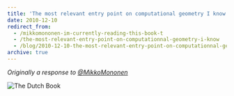 ```yaml
---
title: 'The most relevant entry point on computational geometry I know'
date: 2010-12-10
redirect_from:
  - /mikkomononen-im-currently-reading-this-book-t
  - /the-most-relevant-entry-point-on-computationnal-geometry-i-know
  - /blog/2010-12-10-the-most-relevant-entry-point-on-computationnal-geometry-i-know
archive: true
---
```


_Originally a response to [@MikkoMononen](https://twitter.com/mikkomononen)_

![The Dutch Book](./the-dutch-book.jpg 'The Dutch Book')
